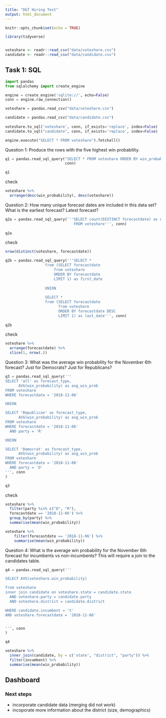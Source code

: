 ---
title: "D&T Hiring Test"
output: html_document
---

```{r setup}

knitr::opts_chunk$set(echo = TRUE)

library(tidyverse)


voteshare <- readr::read_csv("data/voteshare.csv")
candidate <- readr::read_csv("data/candidate.csv")

```

## Task 1: SQL

```{python}

import pandas
from sqlalchemy import create_engine

engine = create_engine('sqlite://', echo=False)
conn = engine.raw_connection()

voteshare = pandas.read_csv("data/voteshare.csv")

candidate = pandas.read_csv("data/candidate.csv")
                
voteshare.to_sql('voteshare', conn, if_exists='replace', index=False)
candidate.to_sql("candidate", conn, if_exists='replace', index=False)

engine.execute("SELECT * FROM voteshare").fetchall()

```

Question 1: Produce the rows with the five highest win probability. 

```{python}

q1 = pandas.read_sql_query("SELECT * FROM voteshare ORDER BY win_probability DESC, voteshare DESC LIMIT 5", 
                           conn)

q1

```

check

```{r}

voteshare %>% 
  arrange(desc(win_probability), desc(voteshare))

```

Question 2: How many unique forecast dates are included in this data set? What is the earliest forecast? Latest forecast?

```{python}

q2a = pandas.read_sql_query('''SELECT count(DISTINCT forecastdate) as unique_dates
                               FROM voteshare''', conn)
                  
q2a

```

check

```{r}

nrow(distinct(voteshare, forecastdate))

```

```{python}

q2b = pandas.read_sql_query('''SELECT *
                  from (SELECT forecastdate 
                      from voteshare 
                      ORDER BY forecastdate
                      LIMIT 1) as first_date
                  
                  UNION 
                  
                  SELECT *
                  from (SELECT forecastdate 
                        from voteshare 
                        ORDER BY forecastdate DESC
                        LIMIT 1) as last_date''', conn)
                  
q2b

```

check

```{r}

voteshare %>% 
  arrange(forecastdate) %>% 
  slice(1, nrow(.))

```

Question 3: What was the average win probability for the November 6th forecast? Just for Democrats? Just for Republicans?


```{python}


q3 = pandas.read_sql_query('''
SELECT 'all' as forecast_type,
      AVG(win_probability) as avg_win_prob
FROM voteshare
WHERE forecastdate = '2018-11-06'

UNION 

SELECT 'Republican' as forecast_type,
      AVG(win_probability) as avg_win_prob
FROM voteshare
WHERE forecastdate = '2018-11-06'
  AND party = 'R'

UNION 

SELECT 'Democrat' as forecast_type,
      AVG(win_probability) as avg_win_prob
FROM voteshare
WHERE forecastdate = '2018-11-06'
  AND party = 'D'
''', conn
)

q3

```

check

```{r}

voteshare %>% 
  filter(party %in% c("D", "R"),
  forecastdate == '2018-11-06') %>% 
  group_by(party) %>% 
  summarise(mean(win_probability)) 

voteshare %>% 
    filter(forecastdate == '2018-11-06') %>% 
    summarise(mean(win_probability)) 


```

Question 4: What is the average win probability for the November 6th forecast for incumbents vs non-incumbents? This will require a join to the candidates table.

```{python}


q4 = pandas.read_sql_query('''

SELECT AVG(voteshare.win_probability)

from voteshare
inner join candidate on voteshare.state = candidate.state 
  AND voteshare.party = candidate.party
  AND voteshare.district = candidate.district

WHERE candidate.incumbent = 't'
AND voteshare.forecastdate = '2018-11-06'


''', conn
)

q4

```

```{r}

voteshare %>% 
  inner_join(candidate, by = c('state', "district", "party")) %>% 
  filter(incumbent) %>% 
  summarise(mean(win_probability))

```


## Dashboard

### Next steps

- incorporate candidate data (merging did not work)
- incoporate more information about the district (size, demographics)